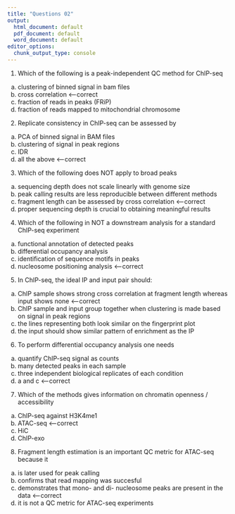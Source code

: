 ```yaml
---
title: "Questions 02"
output:
  html_document: default
  pdf_document: default
  word_document: default
editor_options:
  chunk_output_type: console
---
```


1. Which of the following is a peak-independent QC method for ChIP-seq
a. clustering of binned signal in bam files
b. cross correlation <--correct
c. fraction of reads in peaks (FRiP)
d. fraction of reads mapped to mitochondrial chromosome


2. Replicate consistency in ChIP-seq can be assessed by
a. PCA of binned signal in BAM files
b. clustering of signal in peak regions
c. IDR
d. all the above <--correct

3. Which of the following does NOT apply to broad peaks
a. sequencing depth does not scale linearly with genome size
b. peak calling results are less reproducible between different methods
c. fragment length can be assessed by cross correlation <--correct
d. proper sequencing depth is crucial to obtaining meaningful results

4. Which of the following in NOT a downstream analysis for a standard ChIP-seq experiment
a. functional annotation of detected peaks
b. differential occupancy analysis
c. identification of sequence motifs in peaks
d. nucleosome positioning analysis <--correct

5. In ChIP-seq, the ideal IP and input pair should:
a. ChIP sample shows strong cross correlation at fragment length whereas input shows none <--correct
b. ChIP sample and input group together when clustering is made based on signal in peak regions
c. the lines representing both look similar on the fingerprint plot
d. the input should show similar pattern of enrichment as the IP


6. To perform differential occupancy analysis one needs
a. quantify ChIP-seq signal as counts
b. many detected peaks in each sample
c. three independent biological replicates of each condition 
d. a and c <--correct

7. Which of the methods gives information on chromatin openness / accessibility
a. ChIP-seq against H3K4me1
b. ATAC-seq <--correct
c. HiC
d. ChIP-exo

8. Fragment length estimation is an important QC metric for ATAC-seq because it
a. is later used for peak calling
b. confirms that read mapping was succesful
c. demonstrates that mono- and di- nucleosome peaks are present in the data <--correct
d. it is not a QC metric for ATAC-seq experiments




